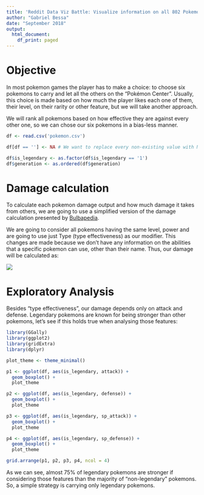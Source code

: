 ```yaml
---
title: 'Reddit Data Viz Battle: Visualize information on all 802 Pokemon'
author: "Gabriel Bessa"
date: "September 2018"
output:
  html_document:
    df_print: paged
---
```


# Objective

In most pokemon games the player has to make a choice: to choose six pokemons to carry and let all the others on the "Pokémon Center". Usually, this choice is made based on how much the player likes each one of them, their level, on their rarity or other feature, but we will take another approach.

We will rank all pokemons based on how effective they are against every other one, so we can chose our six pokemons in a bias-less manner.

```r
df <- read.csv('pokemon.csv')

df[df == ''] <- NA # We want to replace every non-existing value with NA

df$is_legendary <- as.factor(df$is_legendary == '1')
df$generation <- as.ordered(df$generation)
```

# Damage calculation

To calculate each pokemon damage output and how much damage it takes from others, we are going to use a simplified version of the damage calculation presented by [Bulbapedia](https://bulbapedia.bulbagarden.net/wiki/Damage#Damage_calculation). 

We are going to consider all pokemons having the same level, power and are going to use just Type (type effectiveness) as our modifier. This changes are made because we don't have any information on the abilities that a specific pokemon can use, other than their name. Thus, our damage will be calculated as:

![](./simp_damage_calc.png)

# Exploratory Analysis

Besides "type effectiveness", our damage depends only on attack and defense. Legendary pokemons are known for being stronger than other pokemons, let's see if this holds true when analysing those features:

```r
library(GGally)
library(ggplot2)
library(gridExtra)
library(dplyr)

plot_theme <- theme_minimal()

p1 <- ggplot(df, aes(is_legendary, attack)) +
  geom_boxplot() +
  plot_theme

p2 <- ggplot(df, aes(is_legendary, defense)) +
  geom_boxplot() +
  plot_theme

p3 <- ggplot(df, aes(is_legendary, sp_attack)) +
  geom_boxplot() +
  plot_theme

p4 <- ggplot(df, aes(is_legendary, sp_defense)) +
  geom_boxplot() +
  plot_theme

grid.arrange(p1, p2, p3, p4, ncol = 4)
```

As we can see, almost 75% of legendary pokemons are stronger if considering those features than the majority of "non-legendary" pokemons. So, a simple strategy is carrying only legendary pokemons.




